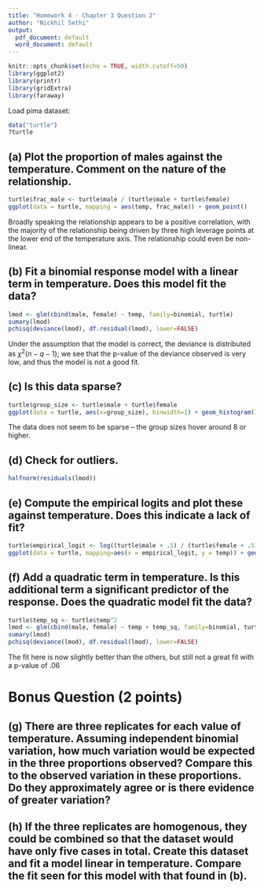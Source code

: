```yaml
---
title: "Homework 4 - Chapter 3 Question 2"
author: "Nickhil Sethi"
output:
  pdf_document: default
  word_document: default
---
```


```r
knitr::opts_chunk$set(echo = TRUE, width.cutoff=50)
library(ggplot2)
library(printr)
library(gridExtra)
library(faraway)
```


Load pima dataset:
```r
data("turtle")
?turtle
```

## (a) Plot the proportion of males against the temperature. Comment on the nature of the relationship.

```r
turtle$frac_male <- turtle$male / (turtle$male + turtle$female)
ggplot(data = turtle, mapping = aes(temp, frac_male)) + geom_point()
```
Broadly speaking the relationship appears to be a positive correlation, with the majority of the relationship being driven by three high leverage points at the lower end of the temperature axis. The relationship could even be non-linear.

## (b) Fit a binomial response model with a linear term in temperature. Does this model fit the data?

```r
lmod <- glm(cbind(male, female) ~ temp, family=binomial, turtle)
sumary(lmod)
pchisq(deviance(lmod), df.residual(lmod), lower=FALSE)
```

Under the assumption that the model is correct, the deviance is distributed as $\chi^{2}(n-q-1)$; we see that the p-value of the deviance observed is very low, and thus the model is not a good fit.

## (c) Is this data sparse?

```r
turtle$group_size <- turtle$male + turtle$female
ggplot(data = turtle, aes(x=group_size), binwidth=1) + geom_histogram()
```
The data does not seem to be sparse -- the group sizes hover around 8 or higher.

## (d) Check for outliers.

```r
halfnorm(residuals(lmod))
```

## (e) Compute the empirical logits and plot these against temperature. Does this indicate a lack of fit?

```r
turtle$empirical_logit <- log((turtle$male + .5) / (turtle$female + .5))
ggplot(data = turtle, mapping=aes(x = empirical_logit, y = temp)) + geom_point()
```

## (f) Add a quadratic term in temperature. Is this additional term a significant predictor of the response. Does the quadratic model fit the data?

```r
turtle$temp_sq <- turtle$temp^2
lmod <- glm(cbind(male, female) ~ temp + temp_sq, family=binomial, turtle)
sumary(lmod)
pchisq(deviance(lmod), df.residual(lmod), lower=FALSE)
```
The fit here is now slightly better than the others, but still not a great fit with a p-value of $.06$

# Bonus Question (2 points)

## (g) There are three replicates for each value of temperature. Assuming independent binomial variation, how much variation would be expected in the three proportions observed? Compare this to the observed variation in these proportions. Do they approximately agree or is there evidence of greater variation?

## (h) If the three replicates are homogenous, they could be combined so that the dataset would have only five cases in total. Create this dataset and fit a model linear in temperature. Compare the fit seen for this model with that found in (b).
